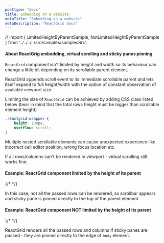 ```yaml
---
posttype: "docs"
title: Embedding on a website
metaTitle: "Embedding on a website"
metaDescription: "ReactGrid docs"
---
```

// import { LimitedHeightByParentSample, NotLimitedHeightByParentSample } from '../../../../src/samples/samplesSrc';

#### About ReactGrig embedding, virtual scrolling and sticky panes pinning

`ReactGrid` component isn't limited by height and width so its behaviour can change a little bit depending on its scrollable parent element.

ReactGrid appends scroll event to its immediate scrollable parent and lets itself expand to full height/width with the option of
constant observation of available viewport size.

Limiting the size of `ReactGrid` can be achieved by adding CSS class listed below 
(bear in mind that the total rows height must be bigger than scrollable element height)

```css
.reactgrid-wrapper {
    height: 100px;
    overflow: scroll;
}
```

Multiple nested scrollable elements can cause unexpected experience like incorrect cell editor position, wrong focus location etc.

<Alert color="info">
	<i class="fas fa-exclamation-circle pr-2"></i>
	If all rows/columns can't be rendered in viewport - virtual scrolling still works fine.
</Alert>

#### Example: ReactGrid component limited by the height of its parent

<div className={'py-4'}>
    {/* <LimitedHeightByParentSample/> */}
</div>  

In this case, not all the passed rows can be rendered, so scrollbar appears and sticky pane is pinned directly to the top of the 
parent element. 

#### Example: ReactGrid component NOT limited by the height of its parent

<div className={'py-4'}>
    {/* <NotLimitedHeightByParentSample /> */}
</div>    

ReactGrid renders all the passed rows and columns if sticky panes are passed - they are pinned directly to the edge 
of `body` element.